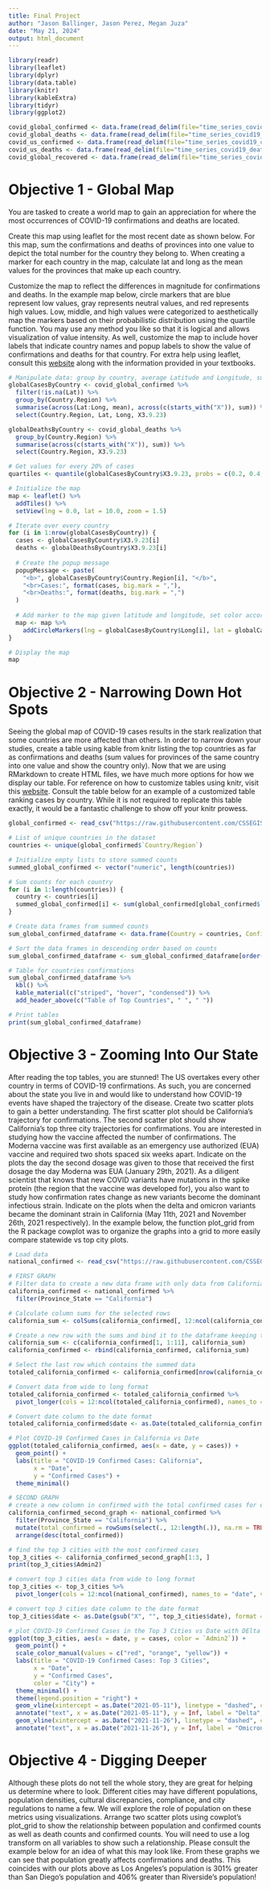 ```yaml
---
title: Final Project
author: "Jason Ballinger, Jason Perez, Megan Juza"
date: "May 21, 2024"
output: html_document
---
```


```r
library(readr)
library(leaflet)
library(dplyr)
library(data.table)
library(knitr)
library(kableExtra)
library(tidyr)
library(ggplot2)

covid_global_confirmed <- data.frame(read_delim(file="time_series_covid19_confirmed_global.csv", delim=","))
covid_global_deaths <- data.frame(read_delim(file="time_series_covid19_deaths_global.csv", delim=","))
covid_us_confirmed <- data.frame(read_delim(file="time_series_covid19_confirmed_US.csv", delim=","))
covid_us_deaths <- data.frame(read_delim(file="time_series_covid19_deaths_US.csv", delim=","))
covid_global_recovered <- data.frame(read_delim(file="time_series_covid19_recovered_global.csv", delim=","))
```

# Objective 1 - Global Map

You are tasked to create a world map to gain an appreciation for where the most occurrences of COVID-19 confirmations and deaths are located.

Create this map using leaflet for the most recent date as shown below. For this map, sum the confirmations and deaths of provinces into one value to depict the total number for the country they belong to. When creating a marker for each country in the map, calculate lat and long as the mean values for the provinces that make up each country.

Customize the map to reflect the differences in magnitude for confirmations and deaths. In the example map below, circle markers that are blue represent low values, gray represents neutral values, and red represents high values. Low, middle, and high values were categorized to aesthetically map the markers based on their probabilistic distribution using the quartile function. You may use any method you like so that it is logical and allows visualization of value intensity. As well, customize the map to include hover labels that indicate country names and popup labels to show the value of confirmations and deaths for that country. For extra help using leaflet, consult this [website](https://rstudio.github.io/leaflet/articles/markers.html) along with the information provided in your textbooks.

```r
# Manipulate data: group by country, average Latitude and Longitude, summarise case totals
globalCasesByCountry <- covid_global_confirmed %>%
  filter(!is.na(Lat)) %>%
  group_by(Country.Region) %>%
  summarise(across(Lat:Long, mean), across(c(starts_with("X")), sum)) %>%
  select(Country.Region, Lat, Long, X3.9.23)

globalDeathsByCountry <- covid_global_deaths %>%
  group_by(Country.Region) %>%
  summarise(across(c(starts_with("X")), sum)) %>%
  select(Country.Region, X3.9.23)

# Get values for every 20% of cases
quartiles <- quantile(globalCasesByCountry$X3.9.23, probs = c(0.2, 0.4, 0.6, 0.8))

# Initialize the map
map <- leaflet() %>%
  addTiles() %>%
  setView(lng = 0.0, lat = 10.0, zoom = 1.5)

# Iterate over every country
for (i in 1:nrow(globalCasesByCountry)) {
  cases <- globalCasesByCountry$X3.9.23[i]
  deaths <- globalDeathsByCountry$X3.9.23[i]
  
  # Create the popup message
  popupMessage <- paste(
    "<b>", globalCasesByCountry$Country.Region[i], "</b>",
    "<br>Cases:", format(cases, big.mark = ","),
    "<br>Deaths:", format(deaths, big.mark = ",")
  )
  
  # Add marker to the map given latitude and longitude, set color according to quantile function
  map <- map %>%
    addCircleMarkers(lng = globalCasesByCountry$Long[i], lat = globalCasesByCountry$Lat[i], popup = popupMessage, label = globalCasesByCountry$Country.Region[i], radius = 5, color = case_when(cases > quartiles[4] ~ rgb(1,0,0), cases > quartiles[3] ~ rgb(0.8, 0.4, 0.4), cases > quartiles[2] ~ rgb(0.5, 0.5, 0.5), cases > quartiles[1] ~ rgb(0.4, 0.4, 0.8), TRUE ~ rgb(0, 0, 1)))
}

# Display the map
map
```

# Objective 2 - Narrowing Down Hot Spots

Seeing the global map of COVID-19 cases results in the stark realization that some countries are more affected than others. In order to narrow down your studies, create a table using kable from knitr listing the top countries as far as confirmations and deaths (sum values for provinces of the same country into one value and show the country only). Now that we are using RMarkdown to create HTML files, we have much more options for how we display our table. For reference on how to customize tables using knitr, visit this [website](https://cran.r-project.org/web/packages/kableExtra/vignettes/awesome_table_in_html.html). Consult the table below for an example of a customized table ranking cases by country. While it is not required to replicate this table exactly, it would be a fantastic challenge to show off your knitr prowess.

```r
global_confirmed <- read_csv("https://raw.githubusercontent.com/CSSEGISandData/COVID-19/4360e50239b4eb6b22f3a1759323748f36752177/csse_covid_19_data/csse_covid_19_time_series/time_series_covid19_confirmed_global.csv")

# List of unique countries in the dataset
countries <- unique(global_confirmed$`Country/Region`)

# Initialize empty lists to store summed counts
summed_global_confirmed <- vector("numeric", length(countries))

# Sum counts for each country
for (i in 1:length(countries)) {
  country <- countries[i]
  summed_global_confirmed[i] <- sum(global_confirmed[global_confirmed$`Country/Region` == country, 5:ncol(global_confirmed)])
}

# Create data frames from summed counts
sum_global_confirmed_dataframe <- data.frame(Country = countries, Confirmed = summed_global_confirmed)

# Sort the data frames in descending order based on counts
sum_global_confirmed_dataframe <- sum_global_confirmed_dataframe[order(-sum_global_confirmed_dataframe$Confirmed), ]

# Table for countries confirmations
sum_global_confirmed_dataframe %>%
  kbl() %>%
  kable_material(c("striped", "hover", "condensed")) %>%
  add_header_above(c("Table of Top Countries", " ", " "))

# Print tables
print(sum_global_confirmed_dataframe)
```

# Objective 3 - Zooming Into Our State

After reading the top tables, you are stunned! The US overtakes every other country in terms of COVID-19 confirmations. As such, you are concerned about the state you live in and would like to understand how COVID-19 events have shaped the trajectory of the disease. Create two scatter plots to gain a better understanding. The first scatter plot should be California’s trajectory for confirmations. The second scatter plot should show California’s top three city trajectories for confirmations. You are interested in studying how the vaccine affected the number of confirmations. The Moderna vaccine was first available as an emergency use authorized (EUA) vaccine and required two shots spaced six weeks apart. Indicate on the plots the day the second dosage was given to those that received the first dosage the day Moderna was EUA (January 29th, 2021). As a diligent scientist that knows that new COVID variants have mutations in the spike protein (the region that the vaccine was developed for), you also want to study how confirmation rates change as new variants become the dominant infectious strain. Indicate on the plots when the delta and omicron variants became the dominant strain in California (May 11th, 2021 and November 26th, 2021 respectively). In the example below, the function plot_grid from the R package cowplot was to organize the graphs into a grid to more easily compare statewide vs top city plots.

```r
# Load data
national_confirmed <- read_csv("https://raw.githubusercontent.com/CSSEGISandData/COVID-19/master/csse_covid_19_data/csse_covid_19_time_series/time_series_covid19_confirmed_US.csv")

# FIRST GRAPH
# Filter data to create a new data frame with only data from California 
california_confirmed <- national_confirmed %>%
  filter(Province_State == "California")

# Calculate column sums for the selected rows
california_sum <- colSums(california_confirmed[, 12:ncol(california_confirmed)], na.rm = TRUE)

# Create a new row with the sums and bind it to the dataframe keeping the initial columns
california_sum <- c(california_confirmed[1, 1:11], california_sum) 
california_confirmed <- rbind(california_confirmed, california_sum)

# Select the last row which contains the summed data
totaled_california_confirmed <- california_confirmed[nrow(california_confirmed), ]

# Convert data from wide to long format
totaled_california_confirmed <- totaled_california_confirmed %>%
  pivot_longer(cols = 12:ncol(totaled_california_confirmed), names_to = "date", values_to = "cases")

# Convert date column to the date format
totaled_california_confirmed$date <- as.Date(totaled_california_confirmed$date, format = "%m/%d/%y")

# Plot COVID-19 Confirmed Cases in California vs Date
ggplot(totaled_california_confirmed, aes(x = date, y = cases)) +
  geom_point() +
  labs(title = "COVID-19 Confirmed Cases: California",
       x = "Date",
       y = "Confirmed Cases") +
  theme_minimal()

# SECOND GRAPH
# create a new column in confirmed with the total confirmed cases for each country
california_confirmed_second_graph <- national_confirmed %>%
  filter(Province_State == "California") %>%
  mutate(total_confirmed = rowSums(select(., 12:length(.)), na.rm = TRUE)) %>%
  arrange(desc(total_confirmed))

# find the top 3 cities with the most confirmed cases
top_3_cities <- california_confirmed_second_graph[1:3, ]
print(top_3_cities$Admin2)

# convert top 3 cities data from wide to long format
top_3_cities <- top_3_cities %>%
  pivot_longer(cols = 12:ncol(national_confirmed), names_to = "date", values_to = "cases")

# convert top 3 cities date column to the date format
top_3_cities$date <- as.Date(gsub("X", "", top_3_cities$date), format = "%m/%d/%y")

# plot COVID-19 Confirmed Cases in the Top 3 Cities vs Date with DElta and Omicron Lines
ggplot(top_3_cities, aes(x = date, y = cases, color = `Admin2`)) +
  geom_point() +
  scale_color_manual(values = c("red", "orange", "yellow")) +
  labs(title = "COVID-19 Confirmed Cases: Top 3 Cities",
       x = "Date",
       y = "Confirmed Cases",
       color = "City") +
  theme_minimal() +
  theme(legend.position = "right") +
  geom_vline(xintercept = as.Date("2021-05-11"), linetype = "dashed", color = "blue") +
  annotate("text", x = as.Date("2021-05-11"), y = Inf, label = "Delta", vjust = 1, hjust = 1) +
  geom_vline(xintercept = as.Date("2021-11-26"), linetype = "dashed", color = "green") +
  annotate("text", x = as.Date("2021-11-26"), y = Inf, label = "Omicron", vjust = 1, hjust = 1)
```

# Objective 4 - Digging Deeper

Although these plots do not tell the whole story, they are great for helping us determine where to look. Different cities may have different populations, population densities, cultural discrepancies, compliance, and city regulations to name a few. We will explore the role of population on these metrics using visualizations. Arrange two scatter plots using cowplot’s plot_grid to show the relationship between population and confirmed counts as well as death counts and confirmed counts. You will need to use a log transform on all variables to show such a relationship. Please consult the example below for an idea of what this may look like. From these graphs we can see that population greatly affects confirmations and deaths. This coincides with our plots above as Los Angeles’s population is 301% greater than San Diego’s population and 406% greater than Riverside’s population!

```r

```
